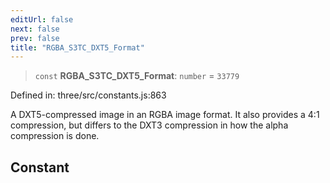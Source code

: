 ```yaml
---
editUrl: false
next: false
prev: false
title: "RGBA_S3TC_DXT5_Format"
---
```


> `const` **RGBA\_S3TC\_DXT5\_Format**: `number` = `33779`

Defined in: three/src/constants.js:863

A DXT5-compressed image in an RGBA image format. It also provides a 4:1 compression, but differs to the DXT3
compression in how the alpha compression is done.

## Constant
